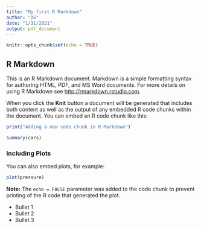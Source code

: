 ```yaml
---
title: "My first R Markdown"
author: "DG"
date: "1/31/2021"
output: pdf_document
---
```


```r
knitr::opts_chunk$set(echo = TRUE)
```

## R Markdown

This is an R Markdown document. Markdown is a simple formatting syntax for authoring HTML, PDF, and MS Word documents. For more details on using R Markdown see <http://rmarkdown.rstudio.com>.

When you click the **Knit** button a document will be generated that includes both content as well as the output of any embedded R code chunks within the document. You can embed an R code chunk like this:
```r
print("Adding a new code chunk in R Markdown")
```

```r
summary(cars)
```

### Including Plots

You can also embed plots, for example:

```r
plot(pressure)
```

**Note:** The `echo = FALSE` parameter was added to the code chunk to prevent printing of the R code that generated the plot.

- Bullet 1
- Bullet 2
- Bullet 3
